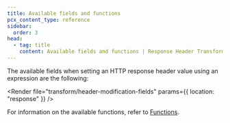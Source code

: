 ```yaml
---
title: Available fields and functions
pcx_content_type: reference
sidebar:
  order: 3
head:
  - tag: title
    content: Available fields and functions | Response Header Transform Rules
---
```



The available fields when setting an HTTP response header value using an expression are the following:

<Render file="transform/header-modification-fields" params={{ location: "response" }} />

For information on the available functions, refer to [Functions](/ruleset-engine/rules-language/functions/).
